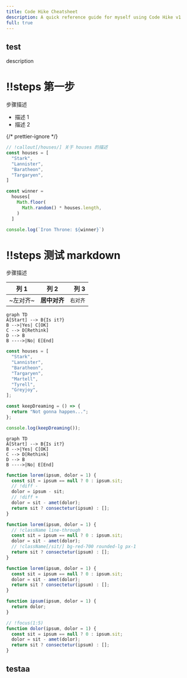 ```yaml
---
title: Code Hike Cheatsheet
description: A quick reference guide for myself using Code Hike v1
full: true
---
```



## test

description

<Scrollycoding>

# !!steps 第一步

步骤描述

- 描述 1
- 描述 2

{/* prettier-ignore */}
```js ! george.js
// !callout[/houses/] 关于 houses 的描述
const houses = [
  "Stark",
  "Lannister",
  "Baratheon",
  "Targaryen",
]

const winner =
  houses[
    Math.floor(
      Math.random() * houses.length,
    )
  ]

console.log(`Iron Throne: ${winner}`)
```

# !!steps 测试 markdown

步骤描述

| 列 1     |     列 2     |     列 3 |
| -------- | :----------: | -------: |
| ~左对齐~ | **居中对齐** | `右对齐` |

```mermaid
graph TD
A[Start] --> B{Is it?}
B -->|Yes| C[OK]
C --> D[Rethink]
D --> B
B ---->|No| E[End]
```

```js ! george.js
const houses = [
  "Stark",
  "Lannister",
  "Baratheon",
  "Targaryen",
  "Martell",
  "Tyrell",
  "Greyjoy",
];

const keepDreaming = () => {
  return "Not gonna happen...";
};

console.log(keepDreaming());
```

</Scrollycoding>

```mermaid
graph TD
A[Start] --> B{Is it?}
B -->|Yes| C[OK]
C --> D[Rethink]
D --> B
B ---->|No| E[End]
```

```js george.js
function lorem(ipsum, dolor = 1) {
  const sit = ipsum == null ? 0 : ipsum.sit;
  // !diff -
  dolor = ipsum - sit;
  // !diff +
  dolor = sit - amet(dolor);
  return sit ? consectetur(ipsum) : [];
}
```

```js george.js
function lorem(ipsum, dolor = 1) {
  // !className line-through
  const sit = ipsum == null ? 0 : ipsum.sit;
  dolor = sit - amet(dolor);
  // !className[/sit/] bg-red-700 rounded-lg px-1
  return sit ? consectetur(ipsum) : [];
}
```

```js george222.js
function lorem(ipsum, dolor = 1) {
  const sit = ipsum == null ? 0 : ipsum.sit;
  dolor = sit - amet(dolor);
  return sit ? consectetur(ipsum) : [];
}

function ipsum(ipsum, dolor = 1) {
  return dolor;
}

// !focus(1:5)
function dolor(ipsum, dolor = 1) {
  const sit = ipsum == null ? 0 : ipsum.sit;
  dolor = sit - amet(dolor);
  return sit ? consectetur(ipsum) : [];
}
```

## testaa

<Cards>
  <Card title="Learn more about Code Hike" href="https://codehike.org/docs" />
  <Card title="Learn more about Fumadocs" href="https://fumadocs.vercel.app" />
</Cards>
